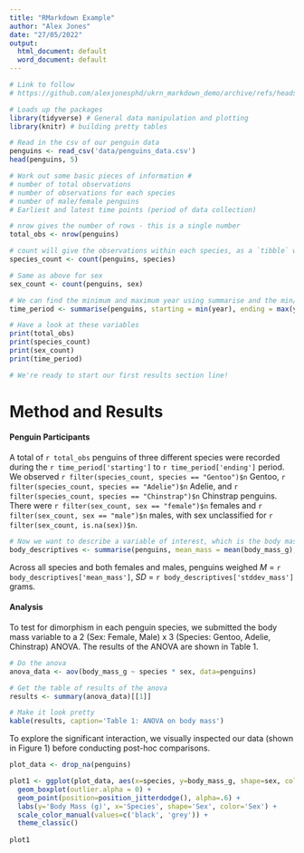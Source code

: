 ```yaml
---
title: "RMarkdown Example"
author: "Alex Jones"
date: "27/05/2022"
output:
  html_document: default
  word_document: default
---
```


```r
# Link to follow
# https://github.com/alexjonesphd/ukrn_markdown_demo/archive/refs/heads/main.zip

# Loads up the packages
library(tidyverse) # General data manipulation and plotting
library(knitr) # building pretty tables

# Read in the csv of our penguin data
penguins <- read_csv('data/penguins_data.csv')
head(penguins, 5)
```

```r
# Work out some basic pieces of information #
# number of total observations 
# number of observations for each species
# number of male/female penguins
# Earliest and latest time points (period of data collection)

# nrow gives the number of rows - this is a single number
total_obs <- nrow(penguins)

# count will give the observations within each species, as a `tibble` which is like a small spreadsheet
species_count <- count(penguins, species)

# Same as above for sex
sex_count <- count(penguins, sex)

# We can find the minimum and maximum year using summarise and the min/max functions, again, as a `tibble`
time_period <- summarise(penguins, starting = min(year), ending = max(year))

# Have a look at these variables
print(total_obs)
print(species_count)
print(sex_count)
print(time_period)

# We're ready to start our first results section line!
```
# Method and Results
#### Penguin Participants
A total of `r total_obs` penguins of three different species were recorded during the `r time_period['starting']` to `r time_period['ending']` period. We observed `r filter(species_count, species == "Gentoo")$n` Gentoo, `r filter(species_count, species == "Adelie")$n` Adelie, and `r filter(species_count, species == "Chinstrap")$n` Chinstrap penguins. There were `r filter(sex_count, sex == "female")$n` females and `r filter(sex_count, sex == "male")$n` males, with sex unclassified for `r filter(sex_count, is.na(sex))$n`. 

```r
# Now we want to describe a variable of interest, which is the body mass of the penguins. Its easy to work out the mean and SD of this
body_descriptives <- summarise(penguins, mean_mass = mean(body_mass_g), stddev_mass = sd(body_mass_g))
```

Across all species and both females and males, penguins weighed *M* = `r body_descriptives['mean_mass']`, *SD* = `r body_descriptives['stddev_mass']` grams. 

#### Analysis
To test for dimorphism in each penguin species, we submitted the body mass variable to a 2 (Sex: Female, Male) x 3 (Species: Gentoo, Adelie, Chinstrap) ANOVA. The results of the ANOVA are shown in Table 1. 

```r
# Do the anova
anova_data <- aov(body_mass_g ~ species * sex, data=penguins)

# Get the table of results of the anova
results <- summary(anova_data)[[1]]

# Make it look pretty 
kable(results, caption='Table 1: ANOVA on body mass')
```

To explore the significant interaction, we visually inspected our data (shown in Figure 1) before conducting post-hoc comparisons.

```r
plot_data <- drop_na(penguins) 

plot1 <- ggplot(plot_data, aes(x=species, y=body_mass_g, shape=sex, color=sex)) +
  geom_boxplot(outlier.alpha = 0) + 
  geom_point(position=position_jitterdodge(), alpha=.6) +
  labs(y='Body Mass (g)', x='Species', shape='Sex', color='Sex') +
  scale_color_manual(values=c('black', 'grey')) +
  theme_classic()
  
plot1
```


